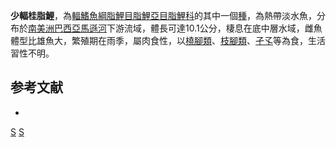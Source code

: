 {{Speciesbox 
| taxon = Charax pauciradiatus
| status = NE
| status_system = IUCN3.1
| authority =  [[Günther|Günther]], 1864
| synonyms = *''Anacyrtus pauciradiatus''<br /><small>Günther, 1864</small>
}}
'''少輻桂脂鯉'''，為[[輻鰭魚綱|輻鰭魚綱]][[脂鯉目|脂鯉目]][[脂鯉亞目|脂鯉亞目]][[脂鯉科|脂鯉科]]的其中一個[[種|種]]，為熱帶淡水魚，分布於[[南美洲|南美洲]][[巴西|巴西]][[亞馬遜河|亞馬遜河]]下游流域，體長可達10.1公分，棲息在底中層水域，雌魚體型比雄魚大，繁殖期在雨季，屬肉食性，以[[橈腳類|橈腳類]]、[[枝腳類|枝腳類]]、[[孑孓|孑孓]]等為食，生活習性不明。

==参考文献==
{{refbegin}}
*{{FishBase_species|genus=Charax|species=pauciradiatus|year=2013|month=11}}
{{refend}}

{{Taxonbar|from=Q513227}}

[[Category:桂脂鯉屬|S]]
[[Category:1864年描述的鱼类|S]]


{{魚類小作品}}